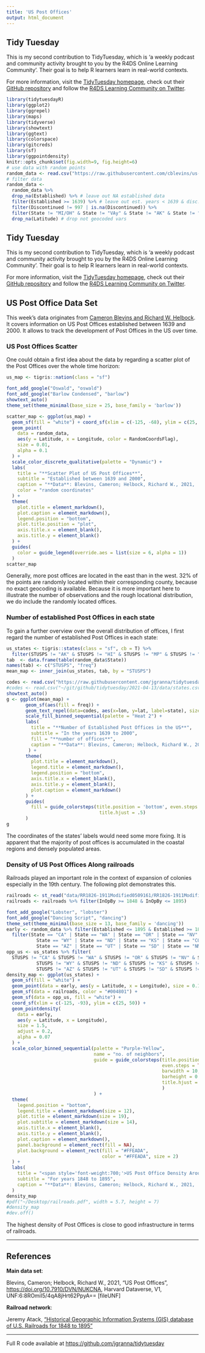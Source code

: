 ```yaml
---
title: 'US Post Offices'
output: html_document
---
```


## Tidy Tuesday

This is my second contribution to TidyTuesday, which is 'a weekly podcast and community activity brought to you by the R4DS Online Learning Community'. Their goal is to help R learners learn in real-world contexts. 

For more information, visit the [TidyTuesday homepage](https://www.tidytuesday.com/), check out their [GitHub repository](https://github.com/rfordatascience/tidytuesday) and follow the [R4DS Learning Community on Twitter](https://twitter.com/R4DScommunity).

```r
library(tidytuesdayR)
library(ggplot2)
library(ggrepel)
library(maps)
library(tidyverse)
library(showtext)
library(ggtext)
library(colorspace)
library(gitcreds)
library(sf)
library(ggpointdensity)
knitr::opts_chunk$set(fig.width=9, fig.height=6) 
# use data with random points
random_data <- read.csv("https://raw.githubusercontent.com/cblevins/us-post-offices/main/us-post-offices-random-coords.csv")
# filter data
random_data <- 
  random_data %>% 
  drop_na(Established) %>% # leave out NA established data
  filter(Established >= 1639) %>% # leave out est. years < 1639 & disc. == 997
  filter(Discontinued != 997 | is.na(Discontinued)) %>%
  filter(State != "MI/OH" & State != "VAy" & State != "AK" & State != "HI") %>%# leave out not surely attributable states
  drop_na(Latitude) # drop not geocoded vars
```

## Tidy Tuesday

This is my second contribution to TidyTuesday, which is 'a weekly podcast and community activity brought to you by the R4DS Online Learning Community'. Their goal is to help R learners learn in real-world contexts. 

For more information, visit the [TidyTuesday homepage](https://www.tidytuesday.com/), check out their [GitHub repository](https://github.com/rfordatascience/tidytuesday) and follow the [R4DS Learning Community on Twitter](https://twitter.com/R4DScommunity).

## US Post Office Data Set

This week's data originates from [Cameron Blevins and Richard W. Helbock](https://dataverse.harvard.edu/dataset.xhtml?persistentId=doi:10.7910/DVN/NUKCNA). It covers information on US Post Offices established between 1639 and 2000. It allows to track the development of Post Offices in the US over time.

### US Post Offices Scatter

One could obtain a first idea about the data by regarding a scatter plot of the Post Offices over the whole time horizon:

```r
us_map <- tigris::nation(class = "sf")
```
```r
font_add_google("Oswald", "oswald")
font_add_google("Barlow Condensed", "barlow")
showtext_auto()
theme_set(theme_minimal(base_size = 25, base_family = 'barlow'))

scatter_map <- ggplot(us_map) +
  geom_sf(fill = "white") + coord_sf(xlim = c(-125, -68), ylim = c(25, 50)) +
  geom_point(
    data = random_data, 
    aes(y = Latitude, x = Longitude, color = RandomCoordsFlag), 
    size = 0.01, 
    alpha = 0.1
  ) + 
  scale_color_discrete_qualitative(palette = "Dynamic") +
  labs(
    title = "**Scatter Plot of US Post Offices**",
    subtitle = "Established between 1639 and 2000", 
    caption = "**Data**: Blevins, Cameron; Helbock, Richard W., 2021, 'US Post Offices'",
    color = "random coordinates"
  ) +
  theme(
    plot.title = element_markdown(),
    plot.caption = element_markdown(),
    legend.position = "bottom",
    plot.title.position = "plot",
    axis.title.x = element_blank(),
    axis.title.y = element_blank()
  ) + 
  guides(
    color = guide_legend(override.aes = list(size = 6, alpha = 1))
  )
scatter_map
```

Generally, more post offices are located in the east than in the west. $32\%$ of the points are randomly located within their corresponding county, because no exact geocoding is available. Because it is more important here to illustrate the number of observations and the rough locational distribution, we do include the randomly located offices.

### Number of established Post Offices in each state

To gain a further overview over the overall distribution of offices, I first regard the number of established Post Offices in each state:

```r
us_states <- tigris::states(class = "sf", cb = T) %>% 
  filter(STUSPS != "AK" & STUSPS != "HI" & STUSPS != "MP" & STUSPS != "VI" & STUSPS != "PR" & STUSPS != "AS" & STUSPS != "GU")
tab  <- data.frame(table(random_data$State))
names(tab) <- c("STUSPS", "freq")
mean_map <- inner_join(us_states, tab, by = "STUSPS")
```
```r
codes <- read.csv("https://raw.githubusercontent.com/jgranna/tidytuesday/main/2021-04-13/data/states.csv")
#codes <- read.csv("~/git/github/tidytuesday/2021-04-13/data/states.csv")
showtext_auto()
g <- ggplot(mean_map) +
       geom_sf(aes(fill = freq)) +
       geom_text_repel(data=codes, aes(x=lon, y=lat, label=state), size=3, color = 'black',family = "oswald") +
       scale_fill_binned_sequential(palette = "Heat 2") +
       labs(
         title = "**Number of Established Post Offices in the US**",
         subtitle = "In the years 1639 to 2000",
         fill = "**number of offices**", 
         caption = "**Data**: Blevins, Cameron; Helbock, Richard W., 2021, 'US Post Offices'"
        ) +
       theme(
         plot.title = element_markdown(),
         legend.title = element_markdown(),
         legend.position = "bottom",
         axis.title.x = element_blank(),
         axis.title.y = element_blank(),
         plot.caption = element_markdown()
       ) +
       guides(
         fill = guide_colorsteps(title.position = 'bottom', even.steps = TRUE, barwidth = 20, barheight = 0.5,
                                  title.hjust = .5)
       ) 
g
```

The coordinates of the states' labels would need some more fixing. It is apparent that the majority of post offices is accumulated in the coastal regions and densely populated areas. 

### Density of US Post Offices Along railroads

Railroads played an important role in the context of expansion of colonies especially in the 19th century. The following plot demonstrates this.

```r
railroads <- st_read("data/RR1826-1911Modified0509161/RR1826-1911Modified050916.shx")
railroads <- railroads %>% filter(InOpBy >= 1848 & InOpBy <= 1895)
```
```r
font_add_google("Lobster", "lobster")
font_add_google("Dancing Script", "dancing")
theme_set(theme_minimal(base_size = 13, base_family = 'dancing'))
early <- random_data %>% filter(Established <= 1895 & Established >= 1848) %>%
  filter(State == "CA" | State == "WA" | State == "OR" | State == "NV" | State == "ID" | State == "MT" |
           State == "WY" | State == "ND" | State == "KS" | State == "CO" | State == "NE" | State == "TX" |
           State == "AZ" | State == "UT" | State == "SD" | State == "NM" | State == "OK")
opp_us <- us_states %>% filter(
  STUSPS != "CA" & STUSPS != "WA" & STUSPS != "OR" & STUSPS != "NV" & STUSPS != "ID" & STUSPS != "MT" &
           STUSPS != "WY" & STUSPS != "ND" & STUSPS != "KS" & STUSPS != "CO" & STUSPS != "NE" & STUSPS != "TX" &
           STUSPS != "AZ" & STUSPS != "UT" & STUSPS != "SD" & STUSPS != "NM" & STUSPS != "OK")
density_map <- ggplot(us_states) +
  geom_sf(fill = "white") + 
  geom_point(data = early, aes(y = Latitude, x = Longitude), size = 0.1, alpha = 0.1, color = "#0056A1") +
  geom_sf(data = railroads, color = "#004801") +
  geom_sf(data = opp_us, fill = "white") +
  coord_sf(xlim = c(-125, -93), ylim = c(25, 50)) +
  geom_pointdensity(
    data = early, 
    aes(y = Latitude, x = Longitude),
    size = 1.5,
    adjust = 0.2,
    alpha = 0.07
  ) + 
  scale_color_binned_sequential(palette = "Purple-Yellow", 
                                name = "no. of neighbors",
                                guide = guide_colorsteps(title.position = 'bottom', 
                                                         even.steps = TRUE, 
                                                         barwidth = 10, 
                                                         barheight = 0.3,
                                                         title.hjust = .5
                                                         )
                                ) +
  theme(
    legend.position = "bottom",
    legend.title = element_markdown(size = 12),
    plot.title = element_markdown(size = 19),
    plot.subtitle = element_markdown(size = 14),
    axis.title.x = element_blank(),
    axis.title.y = element_blank(),
    plot.caption = element_markdown(),
    panel.background = element_rect(fill = NA),
    plot.background = element_rect(fill = "#FFEADA",
                                   color = "#FFEADA", size = 2)
  ) +
  labs(
    title = "<span style='font-weight:700;'>US Post Office Density Around Railroads</span>",
    subtitle = "For years 1848 to 1895", 
    caption = "**Data**: Blevins, Cameron; Helbock, Richard W., 2021, 'US Post Offices'"
  ) 
density_map
#pdf("~/Desktop/railroads.pdf", width = 5.7, height = 7)
#density_map
#dev.off()
```

The highest density of Post Offices is close to good infrastructure in terms of railroads. 

---------------------------------------------

## References

**Main data set**:

Blevins, Cameron; Helbock, Richard W., 2021, "US Post Offices", <https://doi.org/10.7910/DVN/NUKCNA>, Harvard Dataverse, V1, UNF:6:8ROmiI5/4qA8jHrt62PpyA== [fileUNF]

**Railroad network**:

Jeremy Atack, [“Historical Geographic Information Systems (GIS) database of U.S. Railroads for 1848 to 1895"](https://my.vanderbilt.edu/jeremyatack/data-downloads/)

--------------------------------------------------

Full R code available at <https://github.com/jgranna/tidytuesday>
